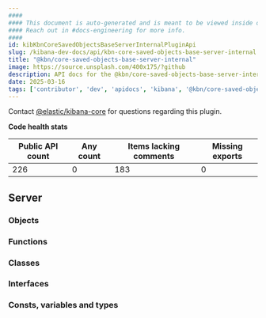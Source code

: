 ```yaml
---
####
#### This document is auto-generated and is meant to be viewed inside our experimental, new docs system.
#### Reach out in #docs-engineering for more info.
####
id: kibKbnCoreSavedObjectsBaseServerInternalPluginApi
slug: /kibana-dev-docs/api/kbn-core-saved-objects-base-server-internal
title: "@kbn/core-saved-objects-base-server-internal"
image: https://source.unsplash.com/400x175/?github
description: API docs for the @kbn/core-saved-objects-base-server-internal plugin
date: 2025-03-16
tags: ['contributor', 'dev', 'apidocs', 'kibana', '@kbn/core-saved-objects-base-server-internal']
---
```




Contact [@elastic/kibana-core](https://github.com/orgs/elastic/teams/kibana-core) for questions regarding this plugin.

**Code health stats**

| Public API count  | Any count | Items lacking comments | Missing exports |
|-------------------|-----------|------------------------|-----------------|
| 226 | 0 | 183 | 0 |

## Server

### Objects
<DocDefinitionList data={kbnCoreSavedObjectsBaseServerInternalObj.server.objects}/>

### Functions
<DocDefinitionList data={kbnCoreSavedObjectsBaseServerInternalObj.server.functions}/>

### Classes
<DocDefinitionList data={kbnCoreSavedObjectsBaseServerInternalObj.server.classes}/>

### Interfaces
<DocDefinitionList data={kbnCoreSavedObjectsBaseServerInternalObj.server.interfaces}/>

### Consts, variables and types
<DocDefinitionList data={kbnCoreSavedObjectsBaseServerInternalObj.server.misc}/>


